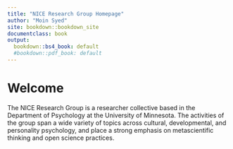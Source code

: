 ```yaml
---
title: "NICE Research Group Homepage"
author: "Moin Syed"
site: bookdown::bookdown_site
documentclass: book
output:
  bookdown::bs4_book: default
  #bookdown::pdf_book: default
---
```


# Welcome

The NICE Research Group is a researcher collective based in the Department of Psychology at the University of Minnesota. The activities of the group span a wide variety of topics across cultural, developmental, and personality psychology, and place a strong emphasis on metascientific thinking and open science practices. 



<!-- If you need PDF output, uncomment bookdown::pdf_book above in YAML. You will need a LaTeX installation, e.g., https://yihui.name/tinytex/ -->
